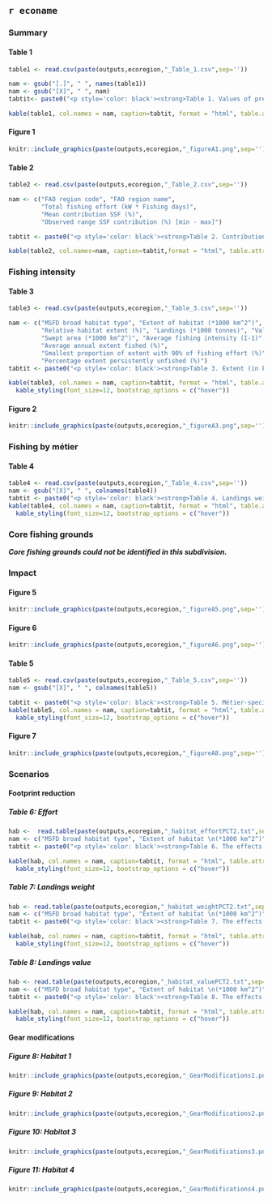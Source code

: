 ## `r econame` {.tabset}

### Summary {.tabset}
#### Table 1
```r
table1 <- read.csv(paste(outputs,ecoregion,"_Table_1.csv",sep=''))

nam <- gsub("[.]", " ", names(table1))
nam <- gsub("[X]", " ", nam)
tabtit<- paste0("<p style='color: black'><strong>Table 1. Values of pressure and impact indicators for 2017-2022 for three depth strata in the ", econame," subdivision. Values of I-1, I-2, I-3, I-4, I-6a, I-6b, I-7a and I-7b are annual means and I-5 is evaluated over the six years. Descriptions of the pressure and impact indicators are provided in the ‘Essential Information’ Table E1 in this document.</strong></p>")

kable(table1, col.names = nam, caption=tabtit, format = "html", table.attr = "style='width:100%;'", align=c('l','c','c')) %>% kable_styling(font_size=12, bootstrap_options = c("hover"))
```

#### Figure 1
```r
knitr::include_graphics(paste(outputs,ecoregion,"_figureA1.png",sep=''))
```

#### Table 2
```r
table2 <- read.csv(paste(outputs,ecoregion,"_Table_2.csv",sep=''))

nam <- c("FAO region code", "FAO region name",
         "Total fishing effort (kW * Fishing days)",
         "Mean contribution SSF (%)",
         "Observed range SSF contribution (%) [min - max]")

tabtit <- paste0("<p style='color: black'><strong>Table 2. Contribution of small-scale fisheries (vessels <12 m overall length) to total fishing effort (kW * fishing days) in the ", econame, " subdivision. The table shows the total fishing effort (kW * fishing days) by FAO region over the assessment period, and the mean contribution (%) and observed range in contribution (%) of small-scale MBCG fisheries’.</strong></p>")

kable(table2, col.names=nam, caption=tabtit,format = "html", table.attr = "style='width:100%;'", align=c('l','c','c','c','c')) %>%  kable_styling(font_size=12, bootstrap_options = c("hover"))
```

### Fishing intensity {.tabset}
#### Table 3
```r
table3 <- read.csv(paste(outputs,ecoregion,"_Table_3.csv",sep=''))

nam <- c("MSFD broad habitat type", "Extent of habitat (*1000 km^2^)",
         "Relative habitat extent (%)", "Landings (*1000 tonnes)", "Value (*10^6^ euro)",
         "Swept area (*1000 km^2^)", "Average fishing intensity (I-1)", 
         "Average annual extent fished (%)", 
         "Smallest proportion of extent with 90% of fishing effort (%)",
         "Percentage extent persistently unfished (%)")
tabtit <- paste0("<p style='color: black'><strong>Table 3. Extent (in km^2^ and %) of broad habitat types in the ", econame, " subdivision, and mean annual estimates of MBCG fishing intensity, landings weight, and landings value. In addition, estimates of the average annual proportion of the fished extent, the smallest proportion of the habitat extent affected by 90% of the fishing effort, and the proportion of extent persistently unfished are provided. </strong></p>")

kable(table3, col.names = nam, caption=tabtit, format = "html", table.attr = "style='width:100%;'") %>%
  kable_styling(font_size=12, bootstrap_options = c("hover"))
```

#### Figure 2
```r
knitr::include_graphics(paste(outputs,ecoregion,"_figureA3.png",sep=''))
```

### Fishing by métier {.tabset}
#### Table 4
```r
table4 <- read.csv(paste(outputs,ecoregion,"_Table_4.csv",sep=''))
nam <- gsub("[X]", " ", colnames(table4))
tabtit <- paste0("<p style='color: black'><strong>Table 4. Landings weight and value by métier and their relationship with swept area in the ", econame, " subdivision.</strong></p>")
kable(table4, col.names = nam, caption=tabtit, format = "html", table.attr = "style='width:100%;'") %>%
  kable_styling(font_size=12, bootstrap_options = c("hover"))
```


### Core fishing grounds {.tabset}
_**Core fishing grounds could not be identified in this subdivision.**_

### Impact {.tabset}
#### Figure 5
```r
knitr::include_graphics(paste(outputs,ecoregion,"_figureA5.png",sep=''))
```

#### Figure 6
```r
knitr::include_graphics(paste(outputs,ecoregion,"_figureA6.png",sep=''))
```

#### Table 5
```r
table5 <- read.csv(paste(outputs,ecoregion,"_Table_5.csv",sep=''))
nam <- gsub("[X]", " ", colnames(table5))

tabtit <- paste0("<p style='color: black'><strong>Table 5. Métier-specific landings weight and value per unit PD or PD-sens impact in the ", econame, " subdivision.</strong></p>")
kable(table5, col.names = nam, caption=tabtit, format = "html", table.attr = "style='width:100%;'") %>%
  kable_styling(font_size=12, bootstrap_options = c("hover"))
```

#### Figure 7
```r
knitr::include_graphics(paste(outputs,ecoregion,"_figureA8.png",sep=''))
```

### Scenarios {.tabset}
#### Footprint reduction {.tabset}
##### Table 6: Effort {.tabset}
```r
hab <-  read.table(paste(outputs,ecoregion,"_habitat_effortPCT2.txt",sep=''),header=T,sep=",",  colClasses = 'character')
nam <- c("MSFD broad habitat type", "Extent of habitat \n(*1000 km^2^)", "Total area swept \n(x1000 km^2^", "10%", "20%", "30%", "40%", "50%", "60%", "70%", "80%", "90%")
tabtit <- paste0("<p style='color: black'><strong>Table 6. The effects of stepwise exclusion of all MBCG fisheries from a specified proportion of a MSFD broad habitat type within the ", econame, " subdivision, on swept area (presented as % of total swept area within that habitat type). The stepwise exclusion is conducted in 10% increments, and within each successive increment from 10% to 90% the c-squares with the lowest recorded rank MBCG swept area are excluded. Note that the top row shows the total estimate for all habitats combined.</strong></p>")

kable(hab, col.names = nam, caption=tabtit, format = "html", table.attr = "style='width:100%;'", align='l') %>% 
  kable_styling(font_size=12, bootstrap_options = c("hover"))
```


##### Table 7: Landings weight
```r
hab <- read.table(paste(outputs,ecoregion,"_habitat_weightPCT2.txt",sep=''),header=T,sep=",",  colClasses = 'character')
nam <- c("MSFD broad habitat type", "Extent of habitat \n(*1000 km^2^)", "Total landings weight (x1000 kg)", "10%", "20%", "30%", "40%", "50%", "60%", "70%", "80%", "90%")
tabtit <- paste0("<p style='color: black'><strong>Table 7. The effects of stepwise exclusion of all MBCG fisheries from a specified proportion of a MSFD broad habitat type within the ", econame, " subdivision, on landings weight (presented as % of total landings weight within that habitat type). The stepwise exclusion is conducted in 10% increments, and within each successive increment from 10% to 90% the c-squares with the lowest recorded rank MBCG swept area are excluded. Note that the top row shows the total estimate for all habitats combined. </strong></p>")

kable(hab, col.names = nam, caption=tabtit, format = "html", table.attr = "style='width:100%;'", align='l') %>% 
  kable_styling(font_size=12, bootstrap_options = c("hover"))
```

##### Table 8: Landings value
```r
hab <- read.table(paste(outputs,ecoregion,"_habitat_valuePCT2.txt",sep=''),header=T,sep=",",  colClasses = 'character')
nam <- c("MSFD broad habitat type", "Extent of habitat \n(*1000 km^2^)", "Total landings value (x1000 euro)", "10%", "20%", "30%", "40%", "50%", "60%", "70%", "80%", "90%")
tabtit <- paste0("<p style='color: black'><strong>Table 8. The effects of stepwise exclusion of all MBCG fisheries from a specified proportion of a MSFD broad habitat type within the ", econame, " subdivision, on landings value (presented as % of total landings value within that habitat type). The stepwise exclusion is conducted in 10% increments, and within each successive increment from 10% to 90% the c-squares with the lowest recorded rank MBCG swept area are excluded. Note that the top row shows the total estimate for all habitats combined.</strong></p>")

kable(hab, col.names = nam, caption=tabtit, format = "html", table.attr = "style='width:100%;'", align='l') %>% 
  kable_styling(font_size=12, bootstrap_options = c("hover"))
```

#### Gear modifications {.tabset}
##### Figure 8: Habitat 1 {.tabset}
```r
knitr::include_graphics(paste(outputs,ecoregion,"_GearModifications1.png",sep=''))
```

##### Figure 9: Habitat 2 
```r
knitr::include_graphics(paste(outputs,ecoregion,"_GearModifications2.png",sep=''))
```

##### Figure 10: Habitat 3 
```r
knitr::include_graphics(paste(outputs,ecoregion,"_GearModifications3.png",sep=''))
```

##### Figure 11: Habitat 4 
```r
knitr::include_graphics(paste(outputs,ecoregion,"_GearModifications4.png",sep=''))
```


##### {.unnumbered}
#### {.unnumbered}
###  {.unnumbered}
